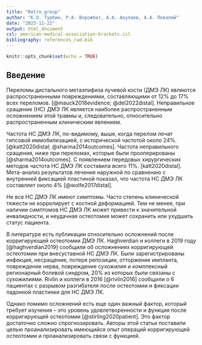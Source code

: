 ```yaml
---
title: "Retro_group"
author: "К.О. Турбин, Р.А. Ворожбит, А.А. Акулаев, А.А. Повалий"
date: "2023-11-22"
output: html_document
csl: american-medical-association-brackets.csl
bibliography: references_rad.bib
---
```


```r
knitr::opts_chunk$set(echo = TRUE)
```

## Введение

Переломы дистального метаэпифиза лучевой кости (ДМЭ ЛК) являются распространенными повреждениями, составляющими от 12% до 17% всех переломов. [@mauck2018evidence; @del2022distal]. Неправильное сращение (НС) ДМЭ ЛК является наиболее распространенным осложнением этой травмы и, следовательно, относительно распространенным клиническим явлением.

Частота НС ДМЭ ЛК, по-видимому, выше, когда перелом лечат гипсовой иммобилизацией, с исторической частотой около 24%. [@katt2020distal; @sharma2014outcomes]. Частота неправильного сращения, ниже при переломах, которые были прооперированы [@sharma2014outcomes]. С появлением передовых хирургических методов частота НС ДМЭ ЛК составила всего 11%. [katt2020distal]. Мета-анализ результатов лечения наружной по сравнению с внутренней фиксацией пластиной показал, что частота НС ДМЭ ЛК составляет около 4% [@wolfe2017distal].

Не все НС ДМЭ ЛК имеют симптомы. Часто степень клинической тяжести не коррелирует с костной деформацией. Тем не менее, при наличии симптомов НС ДМЭ ЛК может привести к значительной инвалидности, и неудачная остеотомия может сохранить или ухудшить статус пациента.

В литературе есть публикации относительно осложнений после корригирующей остеотомии ДМЭ ЛК. Haghverdian и коллеги в 2019 году [@haghverdian2019] сообщили об осложнениях корригирующей остеотомии при внесуставной НС ДМЭ ЛК. Были зарегистрированы инфекция, несращение, потеря репозиции, отторжение импланта, повреждение нерва, повреждение сухожилия и комплексный регионарный болевой синдром, 20% из которых были связаны с сухожилиями. Rivlin и коллеги в 2016 [@rivlin2016] сообщили о 6 пациентах с разрывом разгибателя после остеотомии и фиксации ладонной пластинки для НС ДМЭ ЛК.

Однако помимо осложнений есть еще один важный фактор, который требует изучения – это уровень удовлетворенности и функция после корригирующей остеотомии [@stirling2020patient]. Это фактор достаточно сложно спрогнозировать. Авторы этой статьи поставили целью проанализировать имеющийся опыт операций корригирующей остеотомии и проанализировать связи с функцией.
